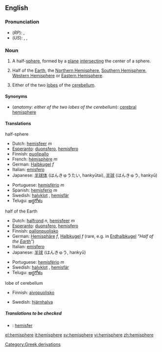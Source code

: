==English==

===Pronunciation===
*(''RP''): {{IPA|/ˈhɛmɪsfɪə/}}, {{SAMPA|/"hEmIsfI@/}}
*(''US''): {{AHD|hĕ'mĭsfîr}}, {{IPA|/ˈhɛmɪsfɪər/}}, {{SAMPA|/"hEmIsfI@`/}}

===Noun===
{{en-noun}}

#<!--NHalfSphere-->{{geometry}} A half-[[sphere]], formed by a [[plane]] [[intersect]]ing the center of a sphere.
#<!--NHalfPlanet-->{{geography}} Half of the [[Earth]], the [[Northern Hemisphere]], [[Southern Hemisphere]], [[Western Hemisphere]] or [[Eastern Hemisphere]].
#<!--NHalfBrain-->{{anatomy}} Either of the two [[lobe]]s of the [[cerebellum]].

====Synonyms====
*(''anatomy: either of the two lobes of the cerebellum''): [[cerebral hemisphere]]

====Translations====
;half-sphere
{{top}}
*Dutch: [[hemisfeer]] ''m''
*[[Esperanto]]: [[duonsfero]], [[hemisfero]]
*Finnish: [[puolipallo]]
*French: [[hémisphère]] ''m''
*German: [[Halbkugel]] ''f''
*Italian: [[emisfero]]
*Japanese: [[半球体]] (はんきゅうたい, hankyūtai), [[半球]] (はんきゅう, hankyū)
{{mid}}
*Portuguese: [[hemisfério]] ''m''
*Spanish: [[hemisferio]] ''m''
*Swedish: [[halvklot]] {{c}}, [[hemisfär]] {{c}}
*Telugu: [[అర్థగోళం]]
{{bottom}}

;half of the Earth
{{top}}
*Dutch: [[halfrond]] ''n'', [[hemisfeer]] ''m''
*[[Esperanto]]: [[duonsfero]], [[hemisfero]]
*Finnish: [[pallonpuolisko]]
*German: [[Hemisphäre]] ''f'', [[Halbkugel]] ''f'' (rare, e.g. in [[Erdhalbkugel]] ''"Half of the [[Earth]]"'')
*Italian: [[emisfero]]
*Japanese: [[半球]] (はんきゅう, hankyū)
{{mid}}
*Portuguese: [[hemisfério]] ''m''
*Swedish: [[halvklot]] {{c}}, [[hemisfär]] {{c}}
*Telugu: [[అర్థగోళం]]
{{bottom}}

;lobe of cerebellum
{{top}}
*Finnish: [[aivopuolisko]]
{{mid}}
*Swedish: [[hjärnhalva]] {{c}}
{{bottom}}

=====Translations to be checked=====
<!--Remove this section once all of the translations below have been moved into the tables above.-->
{{checktrans}}

*{{ttbc|Indonesian}}: [[hemisfer]]

[[Category:Greek derivations]]

[[el:hemisphere]]
[[it:hemisphere]]
[[sv:hemisphere]]
[[vi:hemisphere]]
[[zh:hemisphere]]